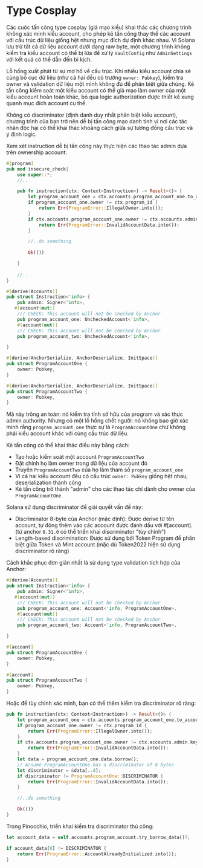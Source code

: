 
# Type Cosplay 

Các cuộc tấn công type cosplay (giả mạo kiểu) khai thác các chương trình không xác minh kiểu account, cho phép kẻ tấn công thay thế các account với cấu trúc dữ liệu giống hệt nhưng mục đích dự định khác nhau. Vì Solana lưu trữ tất cả dữ liệu account dưới dạng raw byte, một chương trình không kiểm tra kiểu account có thể bị lừa để xử lý `VaultConfig` như `AdminSettings` với kết quả có thể dẫn đến bi kịch.

Lỗ hổng xuất phát từ sự mơ hồ về cấu trúc. Khi nhiều kiểu account chia sẻ cùng bố cục dữ liệu (như cả hai đều có trường `owner: Pubkey`), kiểm tra owner và validation dữ liệu một mình không đủ để phân biệt giữa chúng. Kẻ tấn công kiểm soát một kiểu account có thể giả mạo làm owner của một kiểu account hoàn toàn khác, bỏ qua logic authorization được thiết kế xung quanh mục đích account cụ thể.

Không có discriminator (định danh duy nhất phân biệt kiểu account), chương trình của bạn trở nên dễ bị tấn công mạo danh tinh vi nơi các tác nhân độc hại có thể khai thác khoảng cách giữa sự tương đồng cấu trúc và ý định logic.

<ArticleSection name="Anchor" id="anchor" level="h2" />

Xem xét instruction dễ bị tấn công này thực hiện các thao tác admin dựa trên ownership account:

```rust
#[program]
pub mod insecure_check{
    use super::*;
    //..

    pub fn instruction(ctx: Context<Instruction>) -> Result<()> {
        let program_account_one = ctx.accounts.program_account_one.to_account_info();
        if program_account_one.owner != ctx.program_id {
            return Err(ProgramError::IllegalOwner.into());
        }
        if ctx.accounts.program_account_one.owner != ctx.accounts.admin.key() {
            return Err(ProgramError::InvalidAccountData.into());
        }

        //..do something
    
        Ok(())

    }
        
    //..
}

#[derive(Accounts)]
pub struct Instruction<'info> {
    pub admin: Signer<'info>,
   #[account(mut)]
    /// CHECK: This account will not be checked by Anchor
    pub program_account_one: UncheckedAccount<'info>,
    #[account(mut)]
    /// CHECK: This account will not be checked by Anchor
    pub program_account_two: UncheckedAccount<'info>,

}

#[derive(AnchorSerialize, AnchorDeserialize, InitSpace)]
pub struct ProgramAccountOne {
    owner: Pubkey,
}

#[derive(AnchorSerialize, AnchorDeserialize, InitSpace)]
pub struct ProgramAccountTwo {
    owner: Pubkey,
}
```

Mã này trông an toàn: nó kiểm tra tính sở hữu của program và xác thực admin authority. Nhưng có một lỗ hổng chết người: nó không bao giờ xác minh rằng `program_account_one` thực sự là `ProgramAccountOne` chứ không phải kiểu account khác với cùng cấu trúc dữ liệu.

Kẻ tấn công có thể khai thác điều này bằng cách:
- Tạo hoặc kiểm soát một account `ProgramAccountTwo`
- Đặt chính họ làm owner trong dữ liệu của account đó
- Truyền `ProgramAccountTwo` của họ làm tham số `program_account_one`
- Vì cả hai kiểu account đều có cấu trúc `owner: Pubkey` giống hệt nhau, deserialization thành công
- Kẻ tấn công trở thành "admin" cho các thao tác chỉ dành cho owner của `ProgramAccountOne`

Solana sử dụng discriminator để giải quyết vấn đề này:
- Discriminator 8-byte của Anchor (mặc định): Được derive từ tên account, tự động thêm vào các account được đánh dấu với #[account]. (từ anchor `0.31.0` có thể triển khai discriminator "tùy chỉnh")
- Length-based discrimination: Được sử dụng bởi Token Program để phân biệt giữa Token và Mint account (mặc dù Token2022 hiện sử dụng discriminator rõ ràng)

Cách khắc phục đơn giản nhất là sử dụng type validation tích hợp của Anchor:

```rust
#[derive(Accounts)]
pub struct Instruction<'info> {
    pub admin: Signer<'info>,
   #[account(mut)]
    /// CHECK: This account will not be checked by Anchor
    pub program_account_one: Account<'info, ProgramAccountOne>,
    #[account(mut)]
    /// CHECK: This account will not be checked by Anchor
    pub program_account_two: Account<'info, ProgramAccountTwo>,

}

#[account]
pub struct ProgramAccountOne {
    owner: Pubkey,
}

#[account]
pub struct ProgramAccountTwo {
    owner: Pubkey,
}
```

Hoặc để tùy chỉnh xác minh, bạn có thể thêm kiểm tra discriminator rõ ràng:

```rust
pub fn instruction(ctx: Context<Instruction>) -> Result<()> {
    let program_account_one = ctx.accounts.program_account_one.to_account_info();
    if program_account_one.owner != ctx.program_id {
        return Err(ProgramError::IllegalOwner.into());
    }
    if ctx.accounts.program_account_one.owner != ctx.accounts.admin.key() {
        return Err(ProgramError::InvalidAccountData.into());
    }
    let data = program_account_one.data.borrow();
    // Assume ProgramAccountOne has a discriminator of 8 bytes
    let discriminator = &data[..8];
    if discriminator != ProgramAccountOne::DISCRIMINATOR {
        return Err(ProgramError::InvalidAccountData.into());
    }

    //..do something

    Ok(())
}
```

<ArticleSection name="Pinocchio" id="pinocchio" level="h2" />

Trong Pinocchio, triển khai kiểm tra discriminator thủ công:

```rust
let account_data = self.accounts.program_account.try_borrow_data()?;

if account_data[0] != DISCRIMINATOR {
    return Err(ProgramError::AccountAlreadyInitialized.into());
}
```





